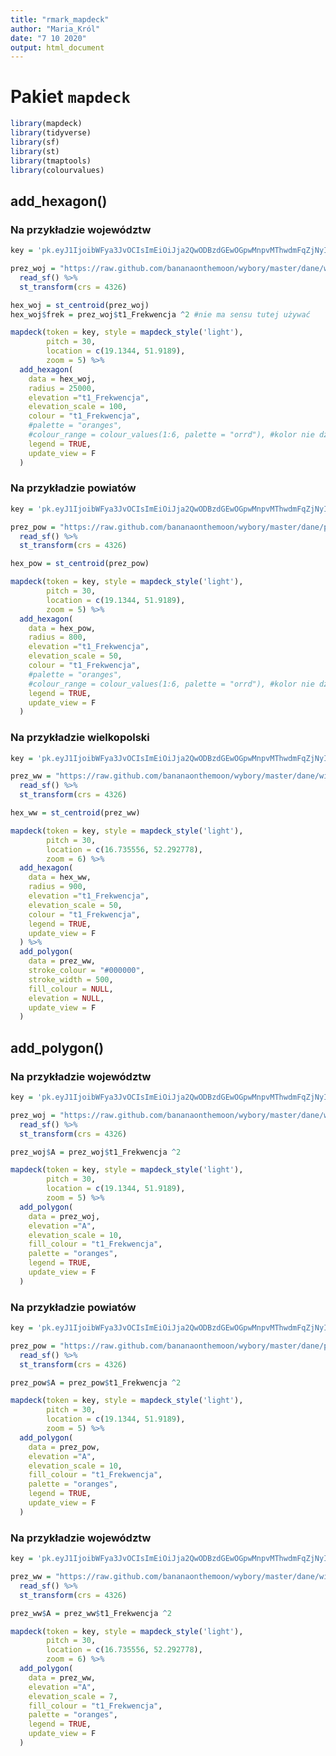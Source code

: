 ```yaml
---
title: "rmark_mapdeck"
author: "Maria_Król"
date: "7 10 2020"
output: html_document
---
```


# Pakiet `mapdeck`

```r

library(mapdeck)
library(tidyverse)
library(sf)
library(st)
library(tmaptools)
library(colourvalues)

```

## add_hexagon()


### Na przykładzie województw

```r

key = 'pk.eyJ1IjoibWFya3JvOCIsImEiOiJja2QwODBzdGEwOGpwMnpvMThwdmFqZjNyIn0.BltIhc4-ZufZxHhOyUo30g'

prez_woj = "https://raw.github.com/bananaonthemoon/wybory/master/dane/wojewodztwa.gpkg" %>%
  read_sf() %>%
  st_transform(crs = 4326)

```

```r

hex_woj = st_centroid(prez_woj)
hex_woj$frek = prez_woj$t1_Frekwencja ^2 #nie ma sensu tutej używać

mapdeck(token = key, style = mapdeck_style('light'),
        pitch = 30, 
        location = c(19.1344, 51.9189), 
        zoom = 5) %>%
  add_hexagon(
    data = hex_woj,
    radius = 25000,
    elevation ="t1_Frekwencja",
    elevation_scale = 100,
    colour = "t1_Frekwencja",
    #palette = "oranges",
    #colour_range = colour_values(1:6, palette = "orrd"), #kolor nie działa?
    legend = TRUE,
    update_view = F
  )

```


### Na przykładzie powiatów

```r

key = 'pk.eyJ1IjoibWFya3JvOCIsImEiOiJja2QwODBzdGEwOGpwMnpvMThwdmFqZjNyIn0.BltIhc4-ZufZxHhOyUo30g'

prez_pow = "https://raw.github.com/bananaonthemoon/wybory/master/dane/powiaty.gpkg" %>%
  read_sf() %>%
  st_transform(crs = 4326)

```

```r

hex_pow = st_centroid(prez_pow)

mapdeck(token = key, style = mapdeck_style('light'),
        pitch = 30, 
        location = c(19.1344, 51.9189), 
        zoom = 5) %>%
  add_hexagon(
    data = hex_pow,
    radius = 800,
    elevation ="t1_Frekwencja",
    elevation_scale = 50,
    colour = "t1_Frekwencja",
    #palette = "oranges",
    #colour_range = colour_values(1:6, palette = "orrd"), #kolor nie działa?
    legend = TRUE,
    update_view = F
  )

```


### Na przykładzie wielkopolski

```r

key = 'pk.eyJ1IjoibWFya3JvOCIsImEiOiJja2QwODBzdGEwOGpwMnpvMThwdmFqZjNyIn0.BltIhc4-ZufZxHhOyUo30g'

prez_ww = "https://raw.github.com/bananaonthemoon/wybory/master/dane/wielkopolska.gpkg" %>%
  read_sf() %>%
  st_transform(crs = 4326)

```

```r

hex_ww = st_centroid(prez_ww)

mapdeck(token = key, style = mapdeck_style('light'),
        pitch = 30, 
        location = c(16.735556, 52.292778), 
        zoom = 6) %>%
  add_hexagon(
    data = hex_ww,
    radius = 900,
    elevation ="t1_Frekwencja",
    elevation_scale = 50,
    colour = "t1_Frekwencja",
    legend = TRUE,
    update_view = F
  ) %>%
  add_polygon(
    data = prez_ww,
    stroke_colour = "#000000",
    stroke_width = 500,
    fill_colour = NULL,
    elevation = NULL,
    update_view = F
  )

```





## add_polygon()


### Na przykładzie województw

```r

key = 'pk.eyJ1IjoibWFya3JvOCIsImEiOiJja2QwODBzdGEwOGpwMnpvMThwdmFqZjNyIn0.BltIhc4-ZufZxHhOyUo30g'

prez_woj = "https://raw.github.com/bananaonthemoon/wybory/master/dane/wojewodztwa.gpkg" %>%
  read_sf() %>%
  st_transform(crs = 4326)

```

```r

prez_woj$A = prez_woj$t1_Frekwencja ^2

mapdeck(token = key, style = mapdeck_style('light'),
        pitch = 30, 
        location = c(19.1344, 51.9189), 
        zoom = 5) %>%
  add_polygon(
    data = prez_woj,
    elevation ="A",
    elevation_scale = 10,
    fill_colour = "t1_Frekwencja",
    palette = "oranges",
    legend = TRUE,
    update_view = F
  )


```


### Na przykładzie powiatów

```r

key = 'pk.eyJ1IjoibWFya3JvOCIsImEiOiJja2QwODBzdGEwOGpwMnpvMThwdmFqZjNyIn0.BltIhc4-ZufZxHhOyUo30g'

prez_pow = "https://raw.github.com/bananaonthemoon/wybory/master/dane/powiaty.gpkg" %>%
  read_sf() %>%
  st_transform(crs = 4326)

```

```r

prez_pow$A = prez_pow$t1_Frekwencja ^2

mapdeck(token = key, style = mapdeck_style('light'),
        pitch = 30, 
        location = c(19.1344, 51.9189), 
        zoom = 5) %>%
  add_polygon(
    data = prez_pow,
    elevation ="A",
    elevation_scale = 10,
    fill_colour = "t1_Frekwencja",
    palette = "oranges",
    legend = TRUE,
    update_view = F
  )


```


### Na przykładzie województw

```r

key = 'pk.eyJ1IjoibWFya3JvOCIsImEiOiJja2QwODBzdGEwOGpwMnpvMThwdmFqZjNyIn0.BltIhc4-ZufZxHhOyUo30g'

prez_ww = "https://raw.github.com/bananaonthemoon/wybory/master/dane/wielkopolska.gpkg" %>%
  read_sf() %>%
  st_transform(crs = 4326)

```

```r

prez_ww$A = prez_ww$t1_Frekwencja ^2

mapdeck(token = key, style = mapdeck_style('light'),
        pitch = 30, 
        location = c(16.735556, 52.292778),  
        zoom = 6) %>%
  add_polygon(
    data = prez_ww,
    elevation ="A",
    elevation_scale = 7,
    fill_colour = "t1_Frekwencja",
    palette = "oranges",
    legend = TRUE,
    update_view = F
  )


```